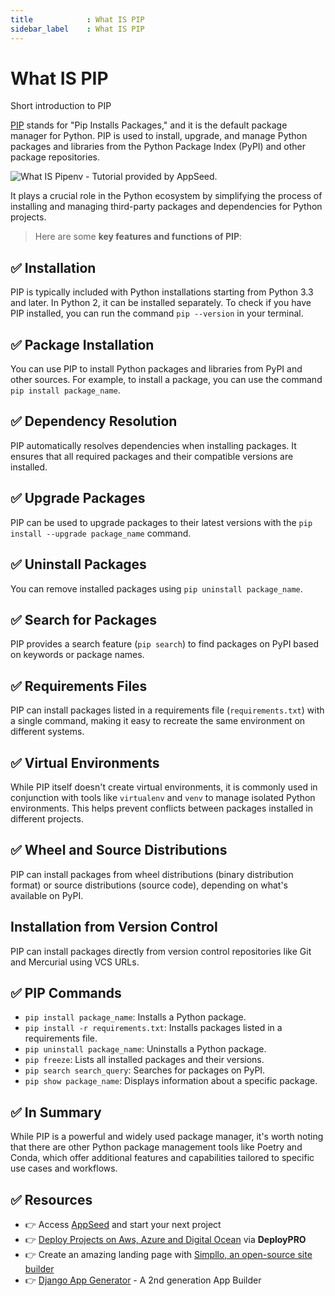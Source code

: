 ```yaml
---
title            : What IS PIP
sidebar_label    : What IS PIP 
---
```


# What IS PIP

<SubHeading> Short introduction to PIP </SubHeading>

[PIP](https://pip.pypa.io/en/stable/) stands for "Pip Installs Packages," and it is the default package manager for Python. 
PIP is used to install, upgrade, and manage Python packages and libraries from the Python Package Index (PyPI) and other package repositories. 

![What IS Pipenv - Tutorial provided by AppSeed.](https://github-production-user-asset-6210df.s3.amazonaws.com/51070104/269008856-f4b5efaf-5313-4260-ba18-44645a058c2d.jpg) 

It plays a crucial role in the Python ecosystem by simplifying the process of installing and managing third-party packages and dependencies for Python projects.

> Here are some **key features and functions of PIP**:

## ✅ **Installation** 

PIP is typically included with Python installations starting from Python 3.3 and later. In Python 2, it can be installed separately. 
To check if you have PIP installed, you can run the command `pip --version` in your terminal.

## ✅ **Package Installation** 

You can use PIP to install Python packages and libraries from PyPI and other sources. For example, to install a package, you can use the command `pip install package_name`.

## ✅ **Dependency Resolution** 

PIP automatically resolves dependencies when installing packages. It ensures that all required packages and their compatible versions are installed.

## ✅ **Upgrade Packages** 

PIP can be used to upgrade packages to their latest versions with the `pip install --upgrade package_name` command.

## ✅ **Uninstall Packages** 

You can remove installed packages using `pip uninstall package_name`.

## ✅ **Search for Packages** 

PIP provides a search feature (`pip search`) to find packages on PyPI based on keywords or package names.

## ✅ **Requirements Files** 

PIP can install packages listed in a requirements file (`requirements.txt`) with a single command, making it easy to recreate the same environment on different systems.

## ✅ **Virtual Environments** 

While PIP itself doesn't create virtual environments, it is commonly used in conjunction with tools like `virtualenv` and `venv` to manage isolated Python environments. 
This helps prevent conflicts between packages installed in different projects.

## ✅ **Wheel and Source Distributions** 

PIP can install packages from wheel distributions (binary distribution format) or source distributions (source code), depending on what's available on PyPI.

## **Installation from Version Control** 

PIP can install packages directly from version control repositories like Git and Mercurial using VCS URLs.

## ✅ **PIP Commands**

- `pip install package_name`: Installs a Python package.
- `pip install -r requirements.txt`: Installs packages listed in a requirements file.
- `pip uninstall package_name`: Uninstalls a Python package.
- `pip freeze`: Lists all installed packages and their versions.
- `pip search search_query`: Searches for packages on PyPI.
- `pip show package_name`: Displays information about a specific package.

## ✅ In Summary

While PIP is a powerful and widely used package manager, it's worth noting that there are other Python package management tools like Poetry and Conda, 
which offer additional features and capabilities tailored to specific use cases and workflows.

## ✅ Resources

- 👉 Access [AppSeed](https://appseed.us/) and start your next project
- 👉 [Deploy Projects on Aws, Azure and Digital Ocean](https://www.docs.deploypro.dev/) via **DeployPRO**
- 👉 Create an amazing landing page with [Simpllo, an open-source site builder](https://www.simpllo.com/)
- 👉 [Django App Generator](https://app-generator.dev/django/) - A 2nd generation App Builder
